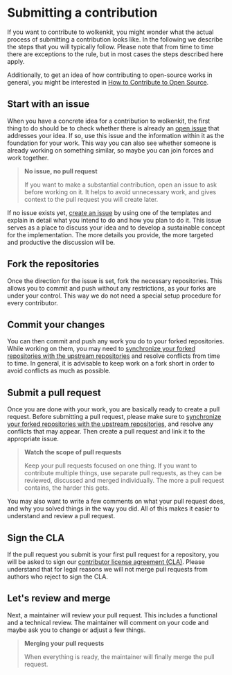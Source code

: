 
# Submitting a contribution

If you want to contribute to wolkenkit, you might wonder what the actual process of submitting a contribution looks like. In the following we describe the steps that you will typically follow. Please note that from time to time there are exceptions to the rule, but in most cases the steps described here apply.

Additionally, to get an idea of how contributing to open-source works in general, you might be interested in [How to Contribute to Open Source](https://opensource.guide/how-to-contribute/).

## Start with an issue

When you have a concrete idea for a contribution to wolkenkit, the first thing to do should be to check whether there is already an [open issue](https://github.com/thenativeweb/wolkenkit/issues) that addresses your idea. If so, use this issue and the information within it as the foundation for your work. This way you can also see whether someone is already working on something similar, so maybe you can join forces and work together.

<Hint type='warning'>

> **No issue, no pull request**
>
> If you want to make a substantial contribution, open an issue to ask before working on it. It helps to avoid unnecessary work, and gives context to the pull request you will create later.

</Hint>

If no issue exists yet, [create an issue](https://github.com/thenativeweb/wolkenkit/issues/new/choose) by using one of the templates and explain in detail what you intend to do and how you plan to do it. This issue serves as a place to discuss your idea and to develop a sustainable concept for the implementation. The more details you provide, the more targeted and productive the discussion will be.

## Fork the repositories

Once the direction for the issue is set, fork the necessary repositories. This allows you to commit and push without any restrictions, as your forks are under your control. This way we do not need a special setup procedure for every contributor.

## Commit your changes

You can then commit and push any work you do to your forked repositories. While working on them, you may need to [synchronize your forked repositories with the upstream repositories](https://help.github.com/en/articles/syncing-a-fork) and resolve conflicts from time to time. In general, it is advisable to keep work on a fork short in order to avoid conflicts as much as possible.

## Submit a pull request

Once you are done with your work, you are basically ready to create a pull request. Before submitting a pull request, please make sure to [synchronize your forked repositories with the upstream repositories](https://help.github.com/en/articles/syncing-a-fork), and resolve any conflicts that may appear. Then create a pull request and link it to the appropriate issue.

<Hint type='warning'>

> **Watch the scope of pull requests**
>
> Keep your pull requests focused on one thing. If you want to contribute multiple things, use separate pull requests, as they can be reviewed, discussed and merged individually. The more a pull request contains, the harder this gets.

</Hint>

You may also want to write a few comments on what your pull request does, and why you solved things in the way you did. All of this makes it easier to understand and review a pull request.

## Sign the CLA

If the pull request you submit is your first pull request for a repository, you will be asked to sign our [contributor license agreement (CLA)](https://gist.github.com/goloroden/71fedc0689d1c65a56aef5a5d3415fdd). Please understand that for legal reasons we will not merge pull requests from authors who reject to sign the CLA.

## Let's review and merge

Next, a maintainer will review your pull request. This includes a functional and a technical review. The maintainer will comment on your code and maybe ask you to change or adjust a few things.

<Hint type='congrats'>

> **Merging your pull requests**
>
> When everything is ready, the maintainer will finally merge the pull request.

</Hint>

